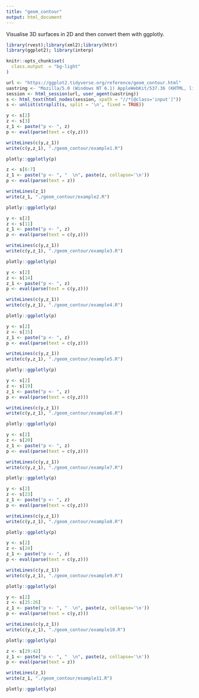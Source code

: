```yaml
---
title: "geom_contour"
output: html_document
---
```


Visualise 3D surfaces in 2D and then convert them with ggplotly.

```r
library(rvest);library(xml2);library(httr)
library(ggplot2); library(interp)

knitr::opts_chunk$set(
  class.output  = "bg-light"
)
```

```r
url <- "https://ggplot2.tidyverse.org/reference/geom_contour.html"
uastring <- "Mozilla/5.0 (Windows NT 6.1) AppleWebKit/537.36 (KHTML, like Gecko) Chrome/88.0.4324.190 Safari/537.36"
session <- html_session(url, user_agent(uastring))
s <- html_text(html_nodes(session, xpath = "//*[@class='input']"))
s <- unlist(strsplit(s, split = '\n', fixed = TRUE))
```

```r
y <- s[2]
z <- s[3]
z_1 <- paste("p <- ", z)
p <- eval(parse(text = c(y,z)))
```

```r
writeLines(c(y,z_1))
write(c(y,z_1), "./geom_contour/example1.R")
```

```r
plotly::ggplotly(p)
```

```r
z <- s[6:7]
z_1 <- paste("p <- ", "  \n", paste(z, collapse='\n'))
p <- eval(parse(text = z))
```

```r
writeLines(z_1)
write(z_1, "./geom_contour/example2.R")
```

```r
plotly::ggplotly(p)
```

```r
y <- s[2]
z <- s[11]
z_1 <- paste("p <- ", z)
p <- eval(parse(text = c(y,z)))
```

```r
writeLines(c(y,z_1))
write(c(y,z_1), "./geom_contour/example3.R")
```

```r
plotly::ggplotly(p)
```

```r
y <- s[2]
z <- s[14]
z_1 <- paste("p <- ", z)
p <- eval(parse(text = c(y,z)))
```

```r
writeLines(c(y,z_1))
write(c(y,z_1), "./geom_contour/example4.R")
```

```r
plotly::ggplotly(p)
```

```r
y <- s[2]
z <- s[15]
z_1 <- paste("p <- ", z)
p <- eval(parse(text = c(y,z)))
```

```r
writeLines(c(y,z_1))
write(c(y,z_1), "./geom_contour/example5.R")
```

```r
plotly::ggplotly(p)
```

```r
y <- s[2]
z <- s[19]
z_1 <- paste("p <- ", z)
p <- eval(parse(text = c(y,z)))
```

```r
writeLines(c(y,z_1))
write(c(y,z_1), "./geom_contour/example6.R")
```

```r
plotly::ggplotly(p)
```

```r
y <- s[2]
z <- s[20]
z_1 <- paste("p <- ", z)
p <- eval(parse(text = c(y,z)))
```

```r
writeLines(c(y,z_1))
write(c(y,z_1), "./geom_contour/example7.R")
```

```r
plotly::ggplotly(p)
```

```r
y <- s[2]
z <- s[23]
z_1 <- paste("p <- ", z)
p <- eval(parse(text = c(y,z)))
```

```r
writeLines(c(y,z_1))
write(c(y,z_1), "./geom_contour/example8.R")
```

```r
plotly::ggplotly(p)
```

```r
y <- s[2]
z <- s[24]
z_1 <- paste("p <- ", z)
p <- eval(parse(text = c(y,z)))
```

```r
writeLines(c(y,z_1))
write(c(y,z_1), "./geom_contour/example9.R")
```

```r
plotly::ggplotly(p)
```

```r
y <- s[2]
z <- s[25:26]
z_1 <- paste("p <- ", "  \n", paste(z, collapse='\n'))
p <- eval(parse(text = c(y,z)))
```

```r
writeLines(c(y,z_1))
write(c(y,z_1), "./geom_contour/example10.R")
```

```r
plotly::ggplotly(p)
```

```r
z <- s[29:42]
z_1 <- paste("p <- ", "  \n", paste(z, collapse='\n'))
p <- eval(parse(text = z))
```

```r
writeLines(z_1)
write(z_1, "./geom_contour/example11.R")
```

```r
plotly::ggplotly(p)
```

